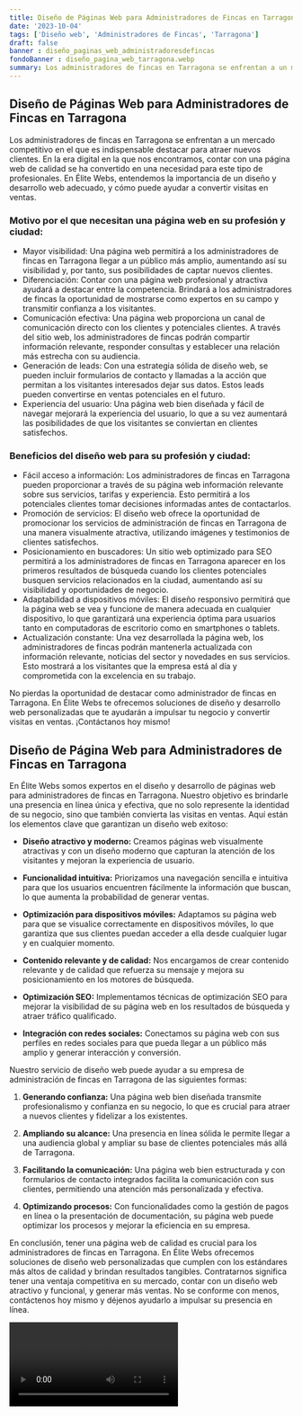 ```yaml
---
title: Diseño de Páginas Web para Administradores de Fincas en Tarragona
date: '2023-10-04'
tags: ['Diseño web', 'Administradores de Fincas', 'Tarragona']
draft: false
banner : diseño_paginas_web_administradoresdefincas
fondoBanner : diseño_pagina_web_tarragona.webp
summary: Los administradores de fincas en Tarragona se enfrentan a un mercado competitivo en el que es indispensable destacar para atraer nuevos clientes. En la era digital en la que nos encontramos, contar con una página web de calidad se ha convertido en una necesidad para este tipo de profesionales. En Élite Webs, entendemos la importancia de un diseño y desarrollo web adecuado, y cómo puede ayudar a convertir visitas en ventas.
---
```


## Diseño de Páginas Web para Administradores de Fincas en Tarragona

Los administradores de fincas en Tarragona se enfrentan a un mercado competitivo en el que es indispensable destacar para atraer nuevos clientes. En la era digital en la que nos encontramos, contar con una página web de calidad se ha convertido en una necesidad para este tipo de profesionales. En Élite Webs, entendemos la importancia de un diseño y desarrollo web adecuado, y cómo puede ayudar a convertir visitas en ventas.

### Motivo por el que necesitan una página web en su profesión y ciudad:

- Mayor visibilidad: Una página web permitirá a los administradores de fincas en Tarragona llegar a un público más amplio, aumentando así su visibilidad y, por tanto, sus posibilidades de captar nuevos clientes.
- Diferenciación: Contar con una página web profesional y atractiva ayudará a destacar entre la competencia. Brindará a los administradores de fincas la oportunidad de mostrarse como expertos en su campo y transmitir confianza a los visitantes.
- Comunicación efectiva: Una página web proporciona un canal de comunicación directo con los clientes y potenciales clientes. A través del sitio web, los administradores de fincas podrán compartir información relevante, responder consultas y establecer una relación más estrecha con su audiencia.
- Generación de leads: Con una estrategia sólida de diseño web, se pueden incluir formularios de contacto y llamadas a la acción que permitan a los visitantes interesados dejar sus datos. Estos leads pueden convertirse en ventas potenciales en el futuro.
- Experiencia del usuario: Una página web bien diseñada y fácil de navegar mejorará la experiencia del usuario, lo que a su vez aumentará las posibilidades de que los visitantes se conviertan en clientes satisfechos.

### Beneficios del diseño web para su profesión y ciudad:

- Fácil acceso a información: Los administradores de fincas en Tarragona pueden proporcionar a través de su página web información relevante sobre sus servicios, tarifas y experiencia. Esto permitirá a los potenciales clientes tomar decisiones informadas antes de contactarlos.
- Promoción de servicios: El diseño web ofrece la oportunidad de promocionar los servicios de administración de fincas en Tarragona de una manera visualmente atractiva, utilizando imágenes y testimonios de clientes satisfechos.
- Posicionamiento en buscadores: Un sitio web optimizado para SEO permitirá a los administradores de fincas en Tarragona aparecer en los primeros resultados de búsqueda cuando los clientes potenciales busquen servicios relacionados en la ciudad, aumentando así su visibilidad y oportunidades de negocio.
- Adaptabilidad a dispositivos móviles: El diseño responsivo permitirá que la página web se vea y funcione de manera adecuada en cualquier dispositivo, lo que garantizará una experiencia óptima para usuarios tanto en computadoras de escritorio como en smartphones o tablets.
- Actualización constante: Una vez desarrollada la página web, los administradores de fincas podrán mantenerla actualizada con información relevante, noticias del sector y novedades en sus servicios. Esto mostrará a los visitantes que la empresa está al día y comprometida con la excelencia en su trabajo.

No pierdas la oportunidad de destacar como administrador de fincas en Tarragona. En Élite Webs te ofrecemos soluciones de diseño y desarrollo web personalizadas que te ayudarán a impulsar tu negocio y convertir visitas en ventas. ¡Contáctanos hoy mismo!

<GifSeo />

<Cta />

## Diseño de Página Web para Administradores de Fincas en Tarragona

En Élite Webs somos expertos en el diseño y desarrollo de páginas web para administradores de fincas en Tarragona. Nuestro objetivo es brindarle una presencia en línea única y efectiva, que no solo represente la identidad de su negocio, sino que también convierta las visitas en ventas. Aquí están los elementos clave que garantizan un diseño web exitoso:

- **Diseño atractivo y moderno:** Creamos páginas web visualmente atractivas y con un diseño moderno que capturan la atención de los visitantes y mejoran la experiencia de usuario.

- **Funcionalidad intuitiva:** Priorizamos una navegación sencilla e intuitiva para que los usuarios encuentren fácilmente la información que buscan, lo que aumenta la probabilidad de generar ventas.

- **Optimización para dispositivos móviles:** Adaptamos su página web para que se visualice correctamente en dispositivos móviles, lo que garantiza que sus clientes puedan acceder a ella desde cualquier lugar y en cualquier momento.

- **Contenido relevante y de calidad:** Nos encargamos de crear contenido relevante y de calidad que refuerza su mensaje y mejora su posicionamiento en los motores de búsqueda.

- **Optimización SEO:** Implementamos técnicas de optimización SEO para mejorar la visibilidad de su página web en los resultados de búsqueda y atraer tráfico qualificado.

- **Integración con redes sociales:** Conectamos su página web con sus perfiles en redes sociales para que pueda llegar a un público más amplio y generar interacción y conversión.

Nuestro servicio de diseño web puede ayudar a su empresa de administración de fincas en Tarragona de las siguientes formas:

1. **Generando confianza:** Una página web bien diseñada transmite profesionalismo y confianza en su negocio, lo que es crucial para atraer a nuevos clientes y fidelizar a los existentes.

2. **Ampliando su alcance:** Una presencia en línea sólida le permite llegar a una audiencia global y ampliar su base de clientes potenciales más allá de Tarragona.

3. **Facilitando la comunicación:** Una página web bien estructurada y con formularios de contacto integrados facilita la comunicación con sus clientes, permitiendo una atención más personalizada y efectiva.

4. **Optimizando procesos:** Con funcionalidades como la gestión de pagos en línea o la presentación de documentación, su página web puede optimizar los procesos y mejorar la eficiencia en su empresa.

En conclusión, tener una página web de calidad es crucial para los administradores de fincas en Tarragona. En Élite Webs ofrecemos soluciones de diseño web personalizadas que cumplen con los estándares más altos de calidad y brindan resultados tangibles. Contratarnos significa tener una ventaja competitiva en su mercado, contar con un diseño web atractivo y funcional, y generar más ventas. No se conforme con menos, contáctenos hoy mismo y déjenos ayudarlo a impulsar su presencia en línea.

<Video />

<CtaBot job='Administradores de Fincas' city='Tarragona'/>

<Gmaps query='Tarragona+españa+maps' />